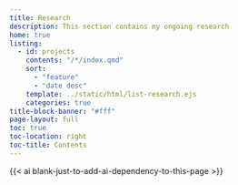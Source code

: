 ```yaml
---
title: Research
description: This section contains my ongoing research
home: true
listing:
  - id: projects
    contents: "/*/index.qmd"
    sort:
      - "feature"
      - "date desc"
    template: ../static/html/list-research.ejs
    categories: true  
title-block-banner: "#fff"
page-layout: full
toc: true 
toc-location: right
toc-title: Contents
---
```


:::{#projects}
:::

{{< ai blank-just-to-add-ai-dependency-to-this-page >}}